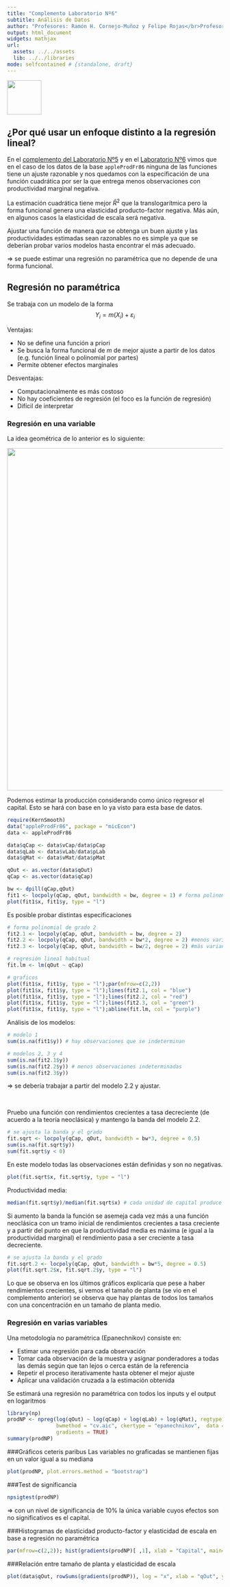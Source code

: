 ```yaml
---
title: "Complemento Laboratorio Nº6"
subtitle: Análisis de Datos
author: "Profesores: Ramón H. Cornejo-Muñoz y Felipe Rojas</br>Profesor Ayudante de Laboratorio: Mauricio Vargas</br>Ayudantes: Franco Mansilla y Mauricio Díaz</br></br>Universidad Nacional Andrés Bello"
output: html_document
widgets: mathjax
url:
  assets: ../../assets
  lib: ../../libraries
mode: selfcontained # {standalone, draft}
---
```


<a href='http://creativecommons.org/licenses/by-nc-sa/3.0/'>
    <img width = '80px' src = 'http://mirrors.creativecommons.org/presskit/buttons/88x31/png/by-nc-sa.png'>
</a>

## ¿Por qué usar un enfoque distinto a la regresión lineal?

En el <a href="http://pachamaltese.github.io/analisis-de-datos-unab/complementos/complemento-laboratorio5/complemento-laboratorio5.html">complemento del Laboratorio Nº5</a> y en el <a href="http://pachamaltese.github.io/analisis-de-datos-unab/laboratorios/laboratorio6/desarrollo-laboratorio6.html">Laboratorio Nº6</a> vimos que en el caso de los datos de la base `appleProdFr86` ninguna de las funciones tiene un ajuste razonable y nos quedamos con la especificación de una función cuadrática por ser la que entrega menos observaciones con productividad marginal negativa.

La estimación cuadrática tiene mejor $\bar{R}^2$ que la translogarítmica pero la forma funcional genera una elasticidad producto-factor negativa. Más aún, en algunos casos la elasticidad de escala será negativa.

Ajustar una función de manera que se obtenga un buen ajuste y las productividades estimadas sean razonables no es simple ya que se deberían probar varios modelos hasta encontrar el más adecuado.

$\Rightarrow$ se puede estimar una regresión no paramétrica que no depende de una forma funcional.

## Regresión no paramétrica
  
Se trabaja con un modelo de la forma 
$$Y_i = m(X_i) + \varepsilon_i$$
  
Ventajas: 
  
* No se define una función a priori
* Se busca la forma funcional de $m$ de mejor ajuste a partir de los datos (e.g. función lineal o polinomial por partes)
* Permite obtener efectos marginales

Desventajas: 
  
* Computacionalmente es más costoso
* No hay coeficientes de regresión (el foco es la función de regresión)
* Difícil de interpretar

### Regresión en una variable

La idea geométrica de lo anterior es lo siguiente:
  
  <center>
  <img width = '800px' src="intuicion-no-parametrico.svg">
  </center>
  
Podemos estimar la producción considerando como único regresor el capital. Esto se hará con base en lo ya visto para esta base de datos.
```r
require(KernSmooth)
data("appleProdFr86", package = "micEcon")
data <- appleProdFr86

data$qCap <- data$vCap/data$pCap
data$qLab <- data$vLab/data$pLab
data$qMat <- data$vMat/data$pMat

qOut <- as.vector(data$qOut)
qCap <- as.vector(data$qCap)

bw <- dpill(qCap,qOut)
fit1 <- locpoly(qCap, qOut, bandwidth = bw, degree = 1) # forma polinomial de grado 1
plot(fit1$x, fit1$y, type = "l")
```

Es posible probar distintas especificaciones
```r
# forma polinomial de grado 2
fit2.1 <- locpoly(qCap, qOut, bandwidth = bw, degree = 2) 
fit2.2 <- locpoly(qCap, qOut, bandwidth = bw*2, degree = 2) #menos varianza / más sesgo
fit2.3 <- locpoly(qCap, qOut, bandwidth = bw/2, degree = 2) #más varianza / menos sesgo

# regresión lineal habitual
fit.lm <- lm(qOut ~ qCap)

# graficos
plot(fit1$x, fit1$y, type = "l");par(mfrow=c(2,2))
plot(fit1$x, fit1$y, type = "l");lines(fit2.1, col = "blue")
plot(fit1$x, fit1$y, type = "l");lines(fit2.2, col = "red")
plot(fit1$x, fit1$y, type = "l");lines(fit2.3, col = "green")
plot(fit1$x, fit1$y, type = "l");abline(fit.lm, col = "purple")
```

Análisis de los modelos: 
```r
# modelo 1
sum(is.na(fit1$y)) # hay observaciones que se indeterminan

# modelos 2, 3 y 4
sum(is.na(fit2.1$y))
sum(is.na(fit2.2$y)) # menos observaciones indeterminadas
sum(is.na(fit2.3$y))
```
$\Longrightarrow$ se debería trabajar a partir del modelo 2.2 y ajustar.

<br>

Pruebo una función con rendimientos crecientes a tasa decreciente (de acuerdo a la teoría neoclásica) y mantengo la banda del modelo 2.2.
```r
# se ajusta la banda y el grado
fit.sqrt <- locpoly(qCap, qOut, bandwidth = bw*3, degree = 0.5)
sum(is.na(fit.sqrt$y)) 
sum(fit.sqrt$y < 0)
```
En este modelo todas las observaciones están definidas y son no negativas.

```r
plot(fit.sqrt$x, fit.sqrt$y, type = "l")
```

Productividad media:
```r
median(fit.sqrt$y)/median(fit.sqrt$x) # cada unidad de capital produce en promedio 18.1 unidades 
```

Si aumento la banda la función se asemeja cada vez más a una función neoclásica con un tramo inicial de rendimientos crecientes a tasa creciente y a partir del punto en que la productividad media es máxima (e igual a la productividad marginal) el rendimiento pasa a ser creciente a tasa decreciente.

```r
# se ajusta la banda y el grado
fit.sqrt.2 <- locpoly(qCap, qOut, bandwidth = bw*5, degree = 0.5)
plot(fit.sqrt.2$x, fit.sqrt.2$y, type = "l")
```

Lo que se observa en los últimos gráficos explicaría que pese a haber rendimientos crecientes, si vemos el tamaño de planta (se vio en el complemento anterior) se observa que hay plantas de todos los tamaños con una concentración en un tamaño de planta medio.

### Regresión en varias variables

Una metodología no paramétrica (Epanechnikov) consiste en:
  
* Estimar una regresión para cada observación
* Tomar cada observación de la muestra y asignar ponderadores a todas las demás según que tan lejos o cerca están de la referencia
* Repetir el proceso iterativamente hasta obtener el mejor ajuste
* Aplicar una validación cruzada a la estimación obtenida


Se estimará una regresión no paramétrica con todos los inputs y el output en logaritmos
```r
library(np)
prodNP <- npreg(log(qOut) ~ log(qCap) + log(qLab) + log(qMat), regtype = "ll", 
                bwmethod = "cv.aic", ckertype = "epanechnikov",  data = data, 
                gradients = TRUE)
summary(prodNP)
```

###Gráficos ceteris paribus 
Las variables no graficadas se mantienen fijas en un valor igual a su mediana
```r
plot(prodNP, plot.errors.method = "bootstrap")
```

###Test de significancia
```r
npsigtest(prodNP)
```
$\Longrightarrow$ con un nivel de significancia de 10% la única variable cuyos efectos son no significativos es el capital.

###Histogramas de elasticidad producto-factor y elasticidad de escala en base a regresión no paramétrica
```r
par(mfrow=c(2,2)); hist(gradients(prodNP)[ ,1], xlab = "Capital", main=NULL); hist(gradients(prodNP)[ ,2], xlab = "Labour", main=NULL); hist(gradients(prodNP)[ ,3], xlab = "Materials", main=NULL); hist(gradients(prodNP), xlab = "Scale", main=NULL)
```

###Relación entre tamaño de planta y elasticidad de escala

```r
plot(data$qOut, rowSums(gradients(prodNP)), log = "x", xlab = "qOut", ylab = "eScaleNP")
```